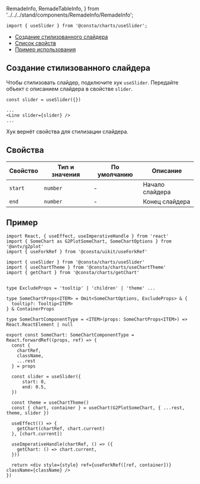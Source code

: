   RemadeInfo,
  RemadeTableInfo,
} from '../../../stand/components/RemadeInfo/RemadeInfo';

```tsx
import { useSlider } from '@consta/charts/useSlider';
```

<MdxMenu>

- [Создание стилизованного слайдера](#создание-стилизованного-слайдера)
- [Список свойств](#свойства)
- [Пример использования](#пример)

</MdxMenu>

## Создание стилизованного слайдера

Чтобы стилизовать слайдер, подключите хук `useSlider`. Передайте объект с описанием слайдера в свойстве `slider`.

```tsx
const slider = useSlider({})

...
<Line slider={slider} />
...
```

Хук вернёт свойства для стилизации слайдера.

<UseSliderExample />

## Свойства

<RemadeTableInfo apiUrl="https://g2plot.antv.vision/en/docs/api/components/slider#properties---slidercfg" />

| Свойство | Тип и значения | По умолчанию | Описание        |
| -------- | -------------- | ------------ | --------------- |
| `start`  | `number`       | -            | Начало слайдера |
| `end`    | `number`       | -            | Конец слайдера  |

## Пример

```tsx
import React, { useEffect, useImperativeHandle } from 'react'
import { SomeChart as G2PlotSomeChart, SomeChartOptions } from '@antv/g2plot'
import { useForkRef } from '@consta/uikit/useForkRef'

import { useSlider } from '@consta/charts/useSlider'
import { useChartTheme } from '@consta/charts/useChartTheme'
import { getChart } from '@consta/charts/getChart'


type ExcludeProps = 'tooltip' | 'children' | 'theme' ...

type SomeChartProps<ITEM> = Omit<SomeChartOptions, ExcludeProps> & {
  tooltip?: Tooltip<ITEM>
} & ContainerProps

type SomeChartComponentType = <ITEM>(props: SomeChartProps<ITEM>) => React.ReactElement | null

export const SomeChart: SomeChartComponentType = React.forwardRef((props, ref) => {
  const {
    chartRef,
    className,
    ...rest
  } = props

  const slider = useSlider({
      start: 0,
      end: 0.5,
  })

  const theme = useChartTheme()
  const { chart, container } = useChart(G2PlotSomeChart, { ...rest, theme, slider })

  useEffect(() => {
    getChart(chartRef, chart.current)
  }, [chart.current])

  useImperativeHandle(chartRef, () => ({
    getChart: () => chart.current,
  }))

  return <div style={style} ref={useForkRef([ref, container])} className={className} />
})
```
